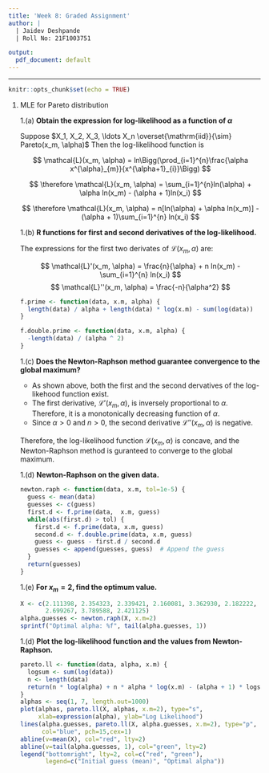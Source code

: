 ```yaml
---
title: 'Week 8: Graded Assignment'
author: |
  | Jaidev Deshpande
  | Roll No: 21F1003751

output:
  pdf_document: default
---
```


------------------------------------------------------------------------

```r
knitr::opts_chunk$set(echo = TRUE)
```

1. MLE for Pareto distribution

    1.(a) **Obtain the expression for log-likelihood as a function of $\alpha$**
    
    Suppose $X_1, X_2, X_3, \ldots X_n \overset{\mathrm{iid}}{\sim} Pareto(x_m, \alpha)$
    Then the log-likelihood function is 
    
    $$
    \mathcal{L}(x_m, \alpha) = ln\Bigg(\prod_{i=1}^{n}\frac{\alpha x^{\alpha}_{m}}{x^{\alpha+1}_{i}}\Bigg)
    $$
    
    $$
    \therefore \mathcal{L}(x_m, \alpha) = \sum_{i=1}^{n}ln(\alpha) + \alpha ln(x_m) - (\alpha + 1)ln(x_i)
    $$
    
    $$
    \therefore \mathcal{L}(x_m, \alpha) = n[ln(\alpha) + \alpha ln(x_m)] - (\alpha + 1)\sum_{i=1}^{n} ln(x_i)
    $$
    
    1.(b) **R functions for first and second derivatives of the log-likelihood.**
    
    The expressions for the first two derivates of $\mathcal{L}(x_m, \alpha)$ are:
    
    $$ \mathcal{L}'(x_m, \alpha) = \frac{n}{\alpha} + n ln(x_m) - \sum_{i=1}^{n} ln(x_i) $$
    $$ \mathcal{L}''(x_m, \alpha) = \frac{-n}{\alpha^2} $$
    
    ```r
    f.prime <- function(data, x.m, alpha) {
      length(data) / alpha + length(data) * log(x.m) - sum(log(data))
    }
    
    f.double.prime <- function(data, x.m, alpha) {
      -length(data) / (alpha ^ 2)
    }
    ```
    
    1.(c) **Does the Newton-Raphson method guarantee convergence to the global maximum?**
    
      * As shown above, both the first and the second dervatives of the log-likehood function exist.
      * The first derivative, $\mathcal{L}'(x_m, \alpha)$, is inversely proportional to $\alpha$. Therefore, it is a monotonically decreasing function of $\alpha$.
      * Since $\alpha > 0$ and $n > 0$, the second derivative $\mathcal{L}''(x_m, \alpha)$ is negative.
      
      Therefore, the log-likelihood function $\mathcal{L}(x_m, \alpha)$ is concave,
      and the Newton-Raphson method is guranteed to converge to the global maximum.
    
    1.(d) **Newton-Raphson on the given data.**
    
    ```r
    newton.raph <- function(data, x.m, tol=1e-5) {
      guess <- mean(data)
      guesses <- c(guess)
      first.d <- f.prime(data,  x.m, guess)
      while(abs(first.d) > tol) {
        first.d <- f.prime(data, x.m, guess)
        second.d <- f.double.prime(data, x.m, guess)
        guess <- guess - first.d / second.d
        guesses <- append(guesses, guess)  # Append the guess
      }
      return(guesses)
    }
    ```
    
    1.(e) **For $x_m = 2$, find the optimum value.**
    
    ```r
    X <- c(2.111398, 2.354323, 2.339421, 2.160081, 3.362930, 2.182222, 2.096592,
           2.699267, 3.789588, 2.421125)
    alpha.guesses <- newton.raph(X, x.m=2)
    sprintf("Optimal alpha: %f", tail(alpha.guesses, 1))
    ```
    
    1.(d) **Plot the log-likelihood function and the values from Newton-Raphson.**
    
    ```r
    pareto.ll <- function(data, alpha, x.m) {
      logsum <- sum(log(data))
      n <- length(data)
      return(n * log(alpha) + n * alpha * log(x.m) - (alpha + 1) * logsum)
    }
    alphas <- seq(1, 7, length.out=1000)
    plot(alphas, pareto.ll(X, alphas, x.m=2), type="s",
         xlab=expression(alpha), ylab="Log Likelihood")
    lines(alpha.guesses, pareto.ll(X, alpha.guesses, x.m=2), type="p",
          col="blue", pch=15,cex=1)
    abline(v=mean(X), col="red", lty=2)
    abline(v=tail(alpha.guesses, 1), col="green", lty=2)
    legend("bottomright", lty=2, col=c("red", "green"),
           legend=c("Initial guess (mean)", "Optimal alpha"))
    ```